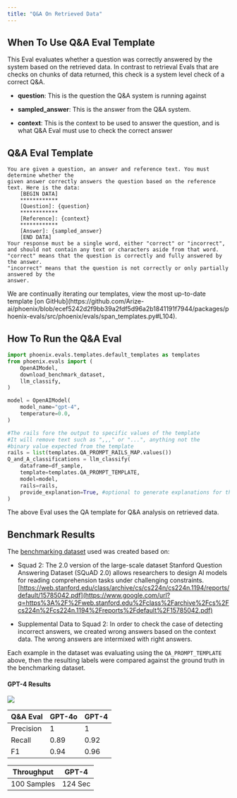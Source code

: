 ```yaml
---
title: "Q&A On Retrieved Data"
---
```


## When To Use Q\&A Eval Template

This Eval evaluates whether a question was correctly answered by the system based on the retrieved data. In contrast to retrieval Evals that are checks on chunks of data returned, this check is a system level check of a correct Q\&A.

* **question**: This is the question the Q\&A system is running against

* **sampled\_answer**: This is the answer from the Q\&A system.

* **context**: This is the context to be used to answer the question, and is what Q\&A Eval must use to check the correct answer

## Q\&A Eval Template

```
You are given a question, an answer and reference text. You must determine whether the
given answer correctly answers the question based on the reference text. Here is the data:
    [BEGIN DATA]
    ************
    [Question]: {question}
    ************
    [Reference]: {context}
    ************
    [Answer]: {sampled_answer}
    [END DATA]
Your response must be a single word, either "correct" or "incorrect",
and should not contain any text or characters aside from that word.
"correct" means that the question is correctly and fully answered by the answer.
"incorrect" means that the question is not correctly or only partially answered by the
answer.
```

<Info>
We are continually iterating our templates, view the most up-to-date template [on GitHub](https://github.com/Arize-ai/phoenix/blob/ecef5242d2f9bb39a2fdf5d96a2b1841191f7944/packages/phoenix-evals/src/phoenix/evals/span_templates.py#L104).

</Info>

## How To Run the Q\&A Eval

```python
import phoenix.evals.templates.default_templates as templates
from phoenix.evals import (
    OpenAIModel,
    download_benchmark_dataset,
    llm_classify,
)

model = OpenAIModel(
    model_name="gpt-4",
    temperature=0.0,
)

#The rails fore the output to specific values of the template
#It will remove text such as ",,," or "...", anything not the
#binary value expected from the template
rails = list(templates.QA_PROMPT_RAILS_MAP.values())
Q_and_A_classifications = llm_classify(
    dataframe=df_sample,
    template=templates.QA_PROMPT_TEMPLATE,
    model=model,
    rails=rails,
    provide_explanation=True, #optional to generate explanations for the value produced by the eval LLM
)
```

The above Eval uses the QA template for Q\&A analysis on retrieved data.

## Benchmark Results

The [benchmarking dataset](https://storage.googleapis.com/arize-phoenix-assets/evals/qa-classification/qa_generated_dataset.jsonl.zip) used was created based on:

* Squad 2: The 2.0 version of the large-scale dataset Stanford Question Answering Dataset (SQuAD 2.0) allows researchers to design AI models for reading comprehension tasks under challenging constraints. [https://web.stanford.edu/class/archive/cs/cs224n/cs224n.1194/reports/default/15785042.pdf](https://www.google.com/url?q=https%3A%2F%2Fweb.stanford.edu%2Fclass%2Farchive%2Fcs%2Fcs224n%2Fcs224n.1194%2Freports%2Fdefault%2F15785042.pdf)

* Supplemental Data to Squad 2: In order to check the case of detecting incorrect answers, we created wrong answers based on the context data. The wrong answers are intermixed with right answers.

Each example in the dataset was evaluating using the `QA_PROMPT_TEMPLATE` above, then the resulting labels were compared against the ground truth in the benchmarking dataset.

<Frame caption="Try it out!">
    <Card title="Google Colaboratory" icon="https://storage.googleapis.com/arize-phoenix-assets/assets/images/phoenix-docs-images/gc.ico" horizontal href="https://colab.research.google.com/github/Arize-ai/phoenix/blob/main/tutorials/evals/evaluate_QA_classifications.ipynb"/>
</Frame>

#### GPT-4 Results

<Frame caption="">
  <img src="https://storage.googleapis.com/arize-phoenix-assets/assets/images/phoenix-docs-images/2ad58f71-image.jpeg" />
</Frame>

| Q\&A Eval | GPT-4o | GPT-4 |
| --------- | ------ | ----- |
| Precision | 1      | 1     |
| Recall    | 0.89   | 0.92  |
| F1        | 0.94   | 0.96  |

| Throughput  | GPT-4   |
| ----------- | ------- |
| 100 Samples | 124 Sec |


